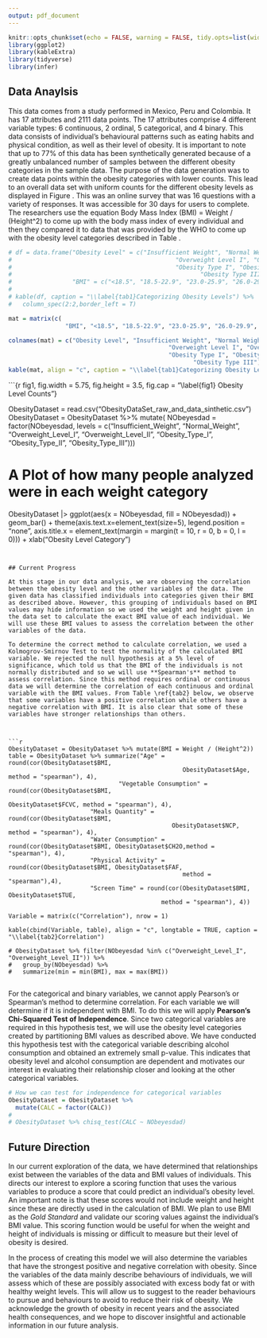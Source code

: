 ```yaml
---
output: pdf_document
---
```


```r
knitr::opts_chunk$set(echo = FALSE, warning = FALSE, tidy.opts=list(width.cutoff=90), tidy=TRUE)
library(ggplot2)
library(kableExtra) 
library(tidyverse)
library(infer)

```
\begin{center}
\Huge \textbf{Data 2010 Project}

\large Lucas Berzuk, Ethan Robson, Hugo Ng, Rodell Salonga

March 15, 2024

\end{center} 

## Data Anaylsis

This data comes from a study performed in Mexico, Peru and Colombia. It has 17 attributes and 2111 data points. The 17 attributes comprise 4 different variable types: 6 continuous, 2 ordinal, 5 categorical, and 4 binary. This data consists of individual's behavioural patterns such as eating habits and physical condition, as well as their level of obesity. It is important to note that up to 77% of this data has been synthetically generated because of a greatly unbalanced number of samples between the different obesity categories in the sample data. The purpose of the data generation was to create data points within the obesity categories with lower counts. This lead to an overall data set with uniform counts for the different obesity levels as displayed in Figure \ref{fig1}. This was an online survey that was 16 questions with a variety of responses. It was accessible for 30 days for users to complete. The researchers use the equation Body Mass Index (BMI) = Weight / (Height^2) to come up with the body mass index of every individual and then they compared it to data that was provided by the WHO to come up with the obesity level categories described in Table \ref{tab1}.
```r
# df = data.frame("Obesity Level" = c("Insufficient Weight", "Normal Weight",
#                                              "Overweight Level I", "Overweight Level II",
#                                              "Obesity Type I", "Obesity Type II",
#                                                     "Obesity Type III"),
#                 "BMI" = c("<18.5", "18.5-22.9", "23.0-25.9", "26.0-29.9", "30.0-34.9", "35.0-39.9", ">40"))
# 
# kable(df, caption = "\\label{tab1}Categorizing Obesity Levels") %>% 
#   column_spec(2:2,border_left = T) 

mat = matrix(c(
                "BMI", "<18.5", "18.5-22.9", "23.0-25.9", "26.0-29.9", "30.0-34.9", "35.0-39.9", ">40"), nrow = 1, ncol = 8, byrow = TRUE)

colnames(mat) = c("Obesity Level", "Insufficient Weight", "Normal Weight",
                                             "Overweight Level I", "Overweight Level II",
                                             "Obesity Type I", "Obesity Type II",
                                                    "Obesity Type III")
kable(mat, align = "c", caption = "\\label{tab1}Categorizing Obesity Levels")

```


```{r fig1, fig.width = 5.75, fig.height = 3.5, fig.cap = "\\label{fig1} Obesity Level Counts"}

ObesityDataset = read.csv("ObesityDataSet_raw_and_data_sinthetic.csv")
ObesityDataset = ObesityDataset %>% 
  mutate(
    NObeyesdad = factor(NObeyesdad, levels = c("Insufficient_Weight", "Normal_Weight",
                                                    "Overweight_Level_I", "Overweight_Level_II",
                                                    "Obesity_Type_I", "Obesity_Type_II",
                                                    "Obesity_Type_III")))

# A Plot of how many people analyzed were in each weight category
ObesityDataset |> ggplot(aes(x = NObeyesdad, fill = NObeyesdad)) + geom_bar() + 
  theme(axis.text.x=element_text(size=5), legend.position = "none",
        axis.title.x = element_text(margin = margin(t = 10, r = 0, b = 0, l = 0))) + xlab("Obesity Level Category")

```


## Current Progress

At this stage in our data analysis, we are observing the correlation between the obesity level and the other variables of the data. The given data has classified individuals into categories given their BMI as described above. However, this grouping of individuals based on BMI values may hide information so we used the weight and height given in the data set to calculate the exact BMI value of each individual. We will use these BMI values to assess the correlation between the other variables of the data.

To determine the correct method to calculate correlation, we used a Kolmogrov-Smirnov Test to test the normality of the calculated BMI variable. We rejected the null hypothesis at a 5% level of significance, which told us that the BMI of the individuals is not normally distributed and so we will use **Spearman's** method to assess correlation. Since this method requires ordinal or continuous data we will determine the correlation of each continuous and ordinal variable with the BMI values. From Table \ref{tab2} below, we observe that some variables have a positive correlation while others have a negative correlation with BMI. It is also clear that some of these variables have stronger relationships than others. 



```r

ObesityDataset = ObesityDataset %>% mutate(BMI = Weight / (Height^2))
table = ObesityDataset %>% summarize("Age" = round(cor(ObesityDataset$BMI, 
                                                 ObesityDataset$Age, method = "spearman"), 4),
                               "Vegetable Consumption" = round(cor(ObesityDataset$BMI,
                                                             ObesityDataset$FCVC, method = "spearman"), 4),
                       "Meals Quantity" = round(cor(ObesityDataset$BMI, 
                                              ObesityDataset$NCP, method = "spearman"), 4),
                       "Water Consumption" = round(cor(ObesityDataset$BMI, ObesityDataset$CH2O,method = "spearman"), 4),
                       "Physical Activity" = round(cor(ObesityDataset$BMI, ObesityDataset$FAF,
                                                 method = "spearman"),4),
                       "Screen Time" = round(cor(ObesityDataset$BMI, ObesityDataset$TUE, 
                                           method = "spearman"), 4))

Variable = matrix(c("Correlation"), nrow = 1)

kable(cbind(Variable, table), align = "c", longtable = TRUE, caption = "\\label{tab2}Correlation")

# ObesityDataset %>% filter(NObeyesdad %in% c("Overweight_Level_I", "Overweight_Level_II")) %>%
#   group_by(NObeyesdad) %>% 
#   summarize(min = min(BMI), max = max(BMI))
  

```

For the categorical and binary variables, we cannot apply Pearson's or Spearman's method to determine correlation. For each variable we will determine if it is independent with BMI. To do this we will apply **Pearson's Chi-Squared Test of Independence**. Since two categorical variables are required in this hypothesis test, we will use the obesity level categories created by partitioning BMI values as described above. We have conducted this hypothesis test with the categorical variable describing alcohol consumption and obtained an extremely small p-value. This indicates that obesity level and alcohol consumption are dependent and motivates our interest in evaluating their relationship closer and looking at the other categorical variables.

```r
# How we can test for independence for categorical variables
ObesityDataset = ObesityDataset %>% 
  mutate(CALC = factor(CALC)) 
# 
# ObesityDataset %>% chisq_test(CALC ~ NObeyesdad)
```

## Future Direction

In our current exploration of the data, we have determined that relationships exist between the variables of the data and BMI values of individuals. This directs our interest to explore a scoring function that uses the various variables to produce a score that could predict an individual's obesity level. An important note is that these scores would not include weight and height since these are directly used in the calculation of BMI. We plan to use BMI as the *Gold Standard* and validate our scoring values against the individual's BMI value. This scoring function would be useful for when the weight and height of individuals is missing or difficult to measure but their level of obesity is desired. 

In the process of creating this model we will also determine the variables that have the strongest positive and negative correlation with obesity. Since the variables of the data mainly describe behaviours of individuals, we will assess which of these are possibly associated with excess body fat or with healthy weight levels. This will allow us to suggest to the reader behaviours to pursue and behaviours to avoid to reduce their risk of obesity. We acknowledge the growth of obesity in recent years and the associated health consequences, and we hope to discover insightful and actionable information in our future analysis.


